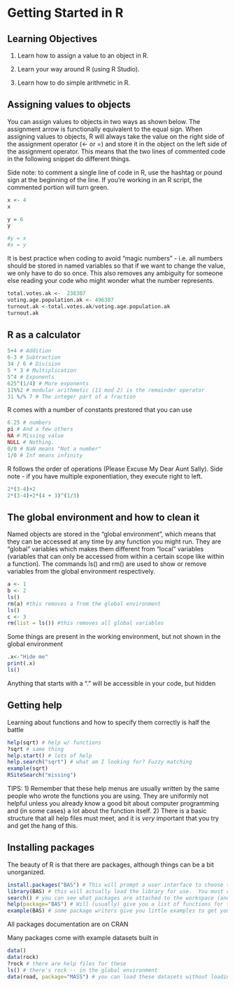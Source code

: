 # Getting Started in R

## Learning Objectives 

1. Learn how to assign a value to an object in R.

2. Learn your way around R (using R Studio).

3. Learn how to do simple arithmetic in R.

## Assigning values to objects

You can assign values to objects in two ways as shown below. The assignment arrow is functionally equivalent to the equal sign. When assigning values to objects, R will always take the value on the right side of the assignment operator (<- or =) and store it in the object on the left side of the assignment operator. This means that the two lines of commented code in the following snippet do different things. 

Side note: to comment a single line of code in R, use the hashtag or pound sign at the beginning of the line. If you're working in an R script, the commented portion will turn green.
```r
x <- 4
x

y = 6
y

#y = x
#x = y
```

It is best practice when coding to avoid "magic numbers" - i.e. all numbers should be stored in named variables so that if we want to change the value, we only have to do so once. This also removes any ambiguity for someone else reading your code who might wonder what the number represents.
```r
total.votes.ak <-  238307
voting.age.population.ak <- 496387
turnout.ak <-total.votes.ak/voting.age.population.ak
turnout.ak
``` 

## R as a calculator


```r
5+4 # Addition
6-3 # Subtraction
34 / 6 # Division
5 * 3 # Multiplication
5^4 # Exponents
625^(1/4) # More exponents
11%%2 # modular arithmetic (11 mod 2) is the remainder operator
31 %/% 7 # The integer part of a fraction
``` 

R comes with a number of constants prestored that you can use

```r
6.25 # numbers
pi # And a few others
NA # Missing value
NULL # Nothing.
0/0 # NaN means "Not a number"
1/0 # Inf means infinity
``` 


R follows the order of operations (Please Excuse My Dear Aunt Sally). 
Side note - if you have multiple exponentiation, they execute right to left.

```r
2*(3-4)+2
2*(3-4)+2*(4 + 3)^(1/3)
``` 

## The global environment and how to clean it

Named objects are stored in the "global environment", which means that they can be accessed at any time by any function you might run. They are "global" variables which makes them different from "local" variables (variables that can only be accessed from within a certain scope like within a function).
The commands ls() and rm() are used to show or remove variables from the global environment respectively.

```r
a <- 1
b <- 2
ls()
rm(a) #this removes a from the global environment
ls()
c <- 3
rm(list = ls()) #this removes all global variables
```

Some things are present in the working environment, but not shown in the global environment

```r
.x<-"Hide me"
print(.x)
ls()
```

Anything that starts with a "." will be accessible in your code, but hidden


## Getting help

Learning about functions and how to specify them correctly is half the battle

```r
help(sqrt) # help w/ functions
?sqrt # same thing
help.start() # lots of help
help.search("sqrt") # what am I looking for? Fuzzy matching
example(sqrt)
RSiteSearch("missing")
```

TIPS:
1) Remember that these help menus are usually written by the same people who wrote the functions you are using. 
They are uniformly not helpful unless you already know a good bit about computer programming and (in some cases) a lot about the function itself.
2)  There is a basic structure that all help files must meet, and it is *very* important that you try and get the hang of this.


## Installing packages

The beauty of R is that there are packages, although things can be a bit unorganized.

```r
install.packages("BAS") # This will prompt a user interface to choose the "mirror" or repository
library(BAS) # this will actually load the library for use.  You must call this every time.
search() # you can see what packages are attached to the workspace (and also what other objects)
help(package="BAS") # Will (usually) give you a list of functions for the package
example(BAS) # some package writers give you little examples to get you started
```

All packages documentation are on CRAN

Many packages come with example datasets built in
```r
data()
data(rock)
?rock # there are help files for these
ls() # there's rock -- in the global environment
data(road, package="MASS") # you can load these datasets without loading the package
```

